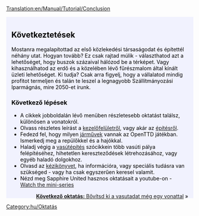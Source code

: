 [[Translation:en/Manual/Tutorial/Conclusion]]

{{en/Tabs|5|5
|hu/Manual/Tutorial/Oktatás/Játék Kezdete|1. Játék kezdete<!--
-->|hu/Manual/Tutorial/Oktatás/Buszok|2. Buszok<!--
-->|hu/Manual/Tutorial/Oktatás/Vonatok|3. Vonatok<!--
-->|hu/Manual/Tutorial/Oktatás/Repülők|4. Repülők<!--
-->|hu/Manual/Tutorial/Oktatás/Következtetések|5. Következtetések}}
<div style="padding:.5em 1em 1em 1em; border-top:none; background-color:#f1f2fe; color:#000;">
{{hu/oktatás}}
==Következtetések==
Mostanra megalapítottad az első közlekedési társaságodat és építettél néhány utat. Hogyan tovább? Ez csak rajtad múlik - választhatod azt a lehetőséget, hogy buszok százaival hálózod be a térképet. Vagy kihasználhatod az erdő és a közelében lévő fűrészmalom által kínált üzleti lehetőséget. Ki tudja? Csak arra figyelj, hogy a vállalatod mindig profitot termeljen és talán te leszel a legnagyobb Szállítmányozási Iparmágnás, mire 2050-et írunk.

===Következő lépések===
* A cikkek jobboldalán lévő menüben részletesebb oktatást találsz, különösen a vonatokról.
* Olvass részletes leírást a [[hu/Manual/Felhasználói felület|kezelőfelületről]], vagy akár az [[hu/Manual/Építés|építésről]].
* Fedezd fel, hogy milyen [[hu/Manual/Járművek|járművek]] vannak az OpenTTD játékban. Ismerkedj meg a repülőkkel és a hajókkal.
* Haladj végig a [[hu/Manual/Vasútépítés|vasútépítés]] szócikkein több vasúti pálya felépítéséhez, hihetetlen kereszteződések létrehozásához, vagy egyéb haladó dolgokhoz.
* Olvasd az [[hu/Manual/OpenTTD|kézikönyvet]], ha információra, vagy speciális tudásra van szükséged - vagy ha csak egyszerűen keresel valamit.
* Nézd meg Sapphire United hasznos oktatásait a youtube-on - [http://www.youtube.com/watch?v=KAriYewKvj8&feature=PlayList&p=C168C0CB0588B9A0&index=0&playnext=1 Watch the mini-series]



<span style="float: right">[[hu/Manual/Tutorial/Oktatás/Állomás két vágánnyal|'''Következő oktatás:''' Bővítsd ki a vasutadat még egy vonattal]] &raquo;</span>
</div>
[[Category:hu/Oktatás]]
